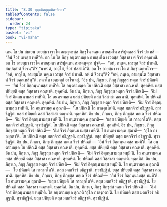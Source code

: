 ```yaml
---
title: "8.30 ทุคฺคหิตสุคฺคหิตาทิกถา"
tableOfContents: false
sidebar:
  order: 24
type: "tipitaka"
basket: "vi"
book: "vi-maha"
---
```



<DynamicBreadcrumb />

<Division number="377" book="vi-maha">

<Paragraph number="1735" book="vi-maha">
เตน โข ปน สมเยน อายสฺมา เรวโต อญฺญตรสฺส ภิกฺขุโน หตฺเถ อายสฺมโต สาริปุตฺตสฺส จีวรํ ปาเหสิ—  “อิมํ จีวรํ เถรสฺส เทหี”ติ. อถ โข โส ภิกฺขุ อนฺตรามคฺเค อายสฺมโต เรวตสฺส วิสฺสาสา ตํ จีวรํ อคฺคเหสิ. อถ โข อายสฺมา เรวโต อายสฺมตา สาริปุตฺเตน สมาคนฺตฺวา ปุจฺฉิ—  “อหํ, ภนฺเต, เถรสฺส จีวรํ ปาเหสึ. สมฺปตฺตํ ตํ จีวรนฺ”ติ? “นาหํ ตํ, อาวุโส, จีวรํ ปสฺสามี”ติ. อถ โข อายสฺมา เรวโต ตํ ภิกฺขุํ เอตทโวจ—  “อหํ, อาวุโส, อายสฺมโต หตฺเถ เถรสฺส จีวรํ ปาเหสึ. กหํ ตํ จีวรนฺ”ติ? “อหํ, ภนฺเต, อายสฺมโต วิสฺสาสา ตํ จีวรํ อคฺคเหสินฺ”ติ. ภควโต เอตมตฺถํ อาโรเจสุํ.
</Paragraph>

</Division>
<Division number="378" book="vi-maha">

<Paragraph number="1736" book="vi-maha">
“อิธ ปน, ภิกฺขเว, ภิกฺขุ ภิกฺขุสฺส หตฺเถ จีวรํ ปหิณติ—  ‘อิมํ จีวรํ อิตฺถนฺนามสฺส เทหี’ติ. โส อนฺตรามคฺเค โย ปหิณติ ตสฺส วิสฺสาสา คณฺหาติ. สุคฺคหิตํ. ยสฺส ปหิยฺยติ ตสฺส วิสฺสาสา คณฺหาติ. ทุคฺคหิตํ.
</Paragraph>

<Paragraph number="1737" book="vi-maha">
อิธ ปน, ภิกฺขเว, ภิกฺขุ ภิกฺขุสฺส หตฺเถ จีวรํ ปหิณติ—  ‘อิมํ จีวรํ อิตฺถนฺนามสฺส เทหี’ติ. โส อนฺตรามคฺเค ยสฺส ปหิยฺยติ ตสฺส วิสฺสาสา คณฺหาติ. ทุคฺคหิตํ. โย ปหิณติ ตสฺส วิสฺสาสา คณฺหาติ. สุคฺคหิตํ.
</Paragraph>

<Paragraph number="1738" book="vi-maha">
อิธ ปน, ภิกฺขเว, ภิกฺขุ ภิกฺขุสฺส หตฺเถ จีวรํ ปหิณติ—  ‘อิมํ จีวรํ อิตฺถนฺนามสฺส เทหี’ติ. โส อนฺตรามคฺเค สุณาติ—  ‘โย ปหิณติ โส กาลงฺกโต’ติ. ตสฺส มตกจีวรํ อธิฏฺฐาติ. สฺวาธิฏฺฐิตํ. ยสฺส ปหิยฺยติ ตสฺส วิสฺสาสา คณฺหาติ. ทุคฺคหิตํ.
</Paragraph>

<Paragraph number="1739" book="vi-maha">
อิธ ปน, ภิกฺขเว, ภิกฺขุ ภิกฺขุสฺส หตฺเถ จีวรํ ปหิณติ—  ‘อิมํ จีวรํ อิตฺถนฺนามสฺส เทหี’ติ. โส อนฺตรามคฺเค สุณาติ—  ‘ยสฺส ปหิยฺยติ โส กาลงฺกโต’ติ. ตสฺส มตกจีวรํ อธิฏฺฐาติ. ทฺวาธิฏฺฐิตํ. โย ปหิณติ ตสฺส วิสฺสาสา คณฺหาติ. สุคฺคหิตํ.
</Paragraph>

<Paragraph number="1740" book="vi-maha">
อิธ ปน, ภิกฺขเว, ภิกฺขุ ภิกฺขุสฺส หตฺเถ จีวรํ ปหิณติ—  ‘อิมํ จีวรํ อิตฺถนฺนามสฺส เทหี’ติ. โส อนฺตรามคฺเค สุณาติ—  ‘อุโภ กาลงฺกตา’ติ. โย ปหิณติ ตสฺส มตกจีวรํ อธิฏฺฐาติ. สฺวาธิฏฺฐิตํ. ยสฺส ปหิยฺยติ ตสฺส มตกจีวรํ อธิฏฺฐาติ. ทฺวาธิฏฺฐิตํ.
</Paragraph>

<Paragraph number="1741" book="vi-maha">
อิธ ปน, ภิกฺขเว, ภิกฺขุ ภิกฺขุสฺส หตฺเถ จีวรํ ปหิณติ—  ‘อิมํ จีวรํ อิตฺถนฺนามสฺส ทมฺมี’ติ. โส อนฺตรามคฺเค โย ปหิณติ ตสฺส วิสฺสาสา คณฺหาติ. ทุคฺคหิตํ. ยสฺส ปหิยฺยติ ตสฺส วิสฺสาสา คณฺหาติ. สุคฺคหิตํ.
</Paragraph>

<Paragraph number="1742" book="vi-maha">
อิธ ปน, ภิกฺขเว, ภิกฺขุ ภิกฺขุสฺส หตฺเถ จีวรํ ปหิณติ—  ‘อิมํ จีวรํ อิตฺถนฺนามสฺส ทมฺมี’ติ. โส อนฺตรามคฺเค ยสฺส ปหิยฺยติ ตสฺส วิสฺสาสา คณฺหาติ. สุคฺคหิตํ. โย ปหิณติ ตสฺส วิสฺสาสา คณฺหาติ. ทุคฺคหิตํ.
</Paragraph>

<Paragraph number="1743" book="vi-maha">
อิธ ปน, ภิกฺขเว, ภิกฺขุ ภิกฺขุสฺส หตฺเถ จีวรํ ปหิณติ—  ‘อิมํ จีวรํ อิตฺถนฺนามสฺส ทมฺมี’ติ. โส อนฺตรามคฺเค สุณาติ—  ‘โย ปหิณติ โส กาลงฺกโต’ติ. ตสฺส มตกจีวรํ อธิฏฺฐาติ. ทฺวาธิฏฺฐิตํ. ยสฺส ปหิยฺยติ ตสฺส วิสฺสาสา คณฺหาติ. สุคฺคหิตํ.
</Paragraph>

<Paragraph number="1744" book="vi-maha">
อิธ ปน, ภิกฺขเว, ภิกฺขุ ภิกฺขุสฺส หตฺเถ จีวรํ ปหิณติ—  ‘อิมํ จีวรํ อิตฺถนฺนามสฺส ทมฺมี’ติ. โส อนฺตรามคฺเค สุณาติ—  ‘ยสฺส ปหิยฺยติ โส กาลงฺกโต’ติ. ตสฺส มตกจีวรํ อธิฏฺฐาติ. สฺวาธิฏฺฐิตํ. โย ปหิณติ ตสฺส วิสฺสาสา คณฺหาติ. ทุคฺคหิตํ.
</Paragraph>

<Paragraph number="1745" book="vi-maha">
อิธ ปน, ภิกฺขเว, ภิกฺขุ ภิกฺขุสฺส หตฺเถ จีวรํ ปหิณติ—  ‘อิมํ จีวรํ อิตฺถนฺนามสฺส ทมฺมี’ติ. โส อนฺตรามคฺเค สุณาติ ‘อุโภ กาลงฺกตา’ติ. โย ปหิณติ ตสฺส มตกจีวรํ อธิฏฺฐาติ. ทฺวาธิฏฺฐิตํ. ยสฺส ปหิยฺยติ ตสฺส มตกจีวรํ อธิฏฺฐาติ. สฺวาธิฏฺฐิตํ.
</Paragraph>
</Division>